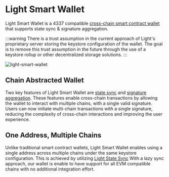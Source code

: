 # Light Smart Wallet

Light Smart Wallet is a 4337 compatible [cross-chain smart contract wallet](/concepts/cross-chain-smart-account) that supports state sync & signature aggregation.

:::warning
There is a trust assumption in the current approach of Light's proprietary server storing the keystore configuration of the wallet.
The goal is to remove this trust assumption in the future through the use of a keystore rollup or other decentralized storage solutions.
:::

![light-smart-wallet](/light-smart-wallet.png)

## Chain Abstracted Wallet

Two key features of Light Smart Wallet are [state sync](/concepts/keystore-management) and [signature aggregation](/concepts/signature-aggregation).
These features enable cross-chain transactions by allowing the wallet to interact with multiple chains, with a single valid signature.
Users can now initiate multi-chain transactions with a single signature, reducing the complexity of cross-chain interactions and improving the user experience.

## One Address, Multiple Chains

Unlike traditional smart contract wallets, Light Smart Wallet enables using a single address across multiple chains under the same keystore configuration.
This is achieved by utilizing [Light State Sync](https://sequence.xyz/blog/sequence-wallet-light-state-sync-full-merkle-wallets)
With a lazy sync approach, our wallet is enable to have support for all EVM compatible chains with no additional integration effort.
